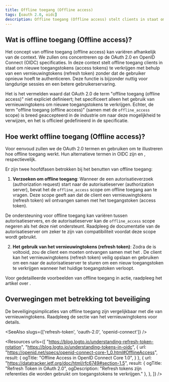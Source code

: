 ```yaml
---
title: Offline toegang (Offline access)
tags: [oauth 2.0, oidc]
description: Offline toegang (Offline access) stelt clients in staat om nieuwe toegangstokens te verkrijgen zonder dat de gebruiker opnieuw hoeft te authenticeren. Het is nuttig voor langdurige sessies en een betere gebruikerservaring.
---
```


## Wat is offline toegang (Offline access)?

Het concept van offline toegang (offline access) kan variëren afhankelijk van de context. We zullen ons concentreren op de OAuth 2.0 en OpenID Connect (OIDC) specificaties. In deze context stelt offline toegang clients in staat om nieuwe <Ref slug="access-token">toegangstokens (access tokens)</Ref> te verkrijgen met behulp van een <Ref slug="refresh-token">vernieuwingtokens (refresh token)</Ref> zonder dat de gebruiker opnieuw hoeft te authenticeren. Deze functie is bijzonder nuttig voor langdurige sessies en een betere gebruikerservaring.

Het is het vermelden waard dat OAuth 2.0 de term "offline toegang (offline access)" niet expliciet definieert; het specificeert alleen het gebruik van vernieuwingtokens om nieuwe toegangstokens te verkrijgen. Echter, de term "offline toegang (offline access)" (samen met de `offline_access` scope) is breed geaccepteerd in de industrie om naar deze mogelijkheid te verwijzen, en het is officieel gedefinieerd in de <Ref slug="openid-connect" /> specificatie.

## Hoe werkt offline toegang (Offline access)?

Voor eenvoud zullen we de OAuth 2.0 termen <Ref slug="authorization-request" /> en <Ref slug="authorization-server" /> gebruiken om te illustreren hoe offline toegang werkt. Hun alternatieve termen in OIDC zijn <Ref slug="authentication-request" /> en <Ref slug="openid-connect" headingId="openid-provider-op" />, respectievelijk.

Er zijn twee hoofdfasen betrokken bij het benutten van offline toegang:

1. **Verzoeken om offline toegang**: Wanneer de <Ref slug="client" /> een autorisatieverzoek (authorization request) start naar de autorisatieserver (authorization server), bevat het de `offline_access` scope om offline toegang aan te vragen. Deze scope geeft aan dat de client een vernieuwingtokens (refresh token) wil ontvangen samen met het toegangstoken (access token).

  De ondersteuning voor offline toegang kan variëren tussen autorisatieservers, en de autorisatieserver kan de `offline_access` scope negeren als het deze niet ondersteunt. Raadpleeg de documentatie van de autorisatieserver om zeker te zijn van compatibiliteit voordat deze scope wordt gebruikt.

2. **Het gebruik van het vernieuwingtokens (refresh token)**: Zodra de <Ref slug="oauth-2.0-grant" /> is voltooid, zou de client een <Ref slug="refresh-token" /> moeten ontvangen samen met het <Ref slug="access-token" />. De client kan het vernieuwingtokens (refresh token) veilig opslaan en gebruiken om een <Ref slug="token-request" /> naar de autorisatieserver te sturen om een nieuw toegangstoken te verkrijgen wanneer het huidige toegangstoken verloopt.

Voor gedetailleerde voorbeelden van offline toegang in actie, raadpleeg het artikel over <Ref slug="refresh-token" />.

## Overwegingen met betrekking tot beveiliging

De beveiligingsimplicaties van offline toegang zijn vergelijkbaar met die van vernieuwingtokens. Raadpleeg de sectie <Ref slug="refresh-token" headingId="security-considerations" /> van het vernieuwingtokens voor details.

<SeeAlso slugs={['refresh-token', 'oauth-2.0', 'openid-connect']} />

<Resources
  urls={[
    "https://blog.logto.io/understanding-refresh-token-rotation",
    "https://blog.logto.io/understanding-tokens-in-oidc",
    {
      url: "https://openid.net/specs/openid-connect-core-1_0.html#OfflineAccess",
      result: {
        ogTitle: "Offline Access in OpenID Connect Core 1.0",
      }
    },
    {
      url: "https://datatracker.ietf.org/doc/html/rfc6749#section-1.5",
      result: {
        ogTitle: "Refresh Token in OAuth 2.0",
        ogDescription: "Refresh tokens zijn referenties die worden gebruikt om toegangstokens te verkrijgen."
      },
    },
  ]}
/>